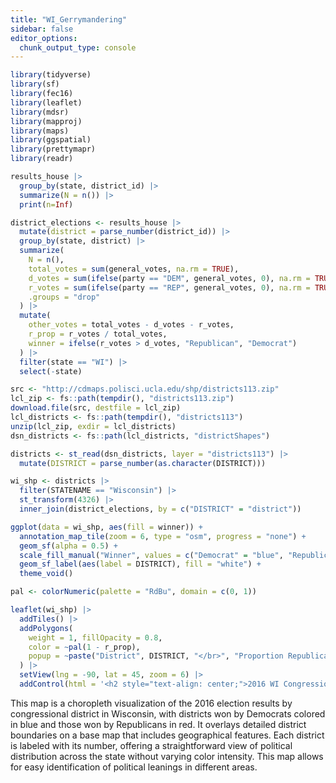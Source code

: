 ```yaml
---
title: "WI_Gerrymandering"
sidebar: false
editor_options: 
  chunk_output_type: console
---
```


```r
library(tidyverse)
library(sf)
library(fec16)
library(leaflet)
library(mdsr)
library(mapproj)
library(maps)
library(ggspatial)
library(prettymapr)
library(readr)
```

```r
results_house |>
  group_by(state, district_id) |>
  summarize(N = n()) |>
  print(n=Inf)
```

```r
district_elections <- results_house |>
  mutate(district = parse_number(district_id)) |>
  group_by(state, district) |>
  summarize(
    N = n(), 
    total_votes = sum(general_votes, na.rm = TRUE),
    d_votes = sum(ifelse(party == "DEM", general_votes, 0), na.rm = TRUE),
    r_votes = sum(ifelse(party == "REP", general_votes, 0), na.rm = TRUE),
    .groups = "drop"
  ) |>
  mutate(
    other_votes = total_votes - d_votes - r_votes,
    r_prop = r_votes / total_votes,  
    winner = ifelse(r_votes > d_votes, "Republican", "Democrat")
  ) |>
  filter(state == "WI") |>
  select(-state)
```

```r
src <- "http://cdmaps.polisci.ucla.edu/shp/districts113.zip"
lcl_zip <- fs::path(tempdir(), "districts113.zip")
download.file(src, destfile = lcl_zip)
lcl_districts <- fs::path(tempdir(), "districts113")
unzip(lcl_zip, exdir = lcl_districts)
dsn_districts <- fs::path(lcl_districts, "districtShapes")

districts <- st_read(dsn_districts, layer = "districts113") |>
  mutate(DISTRICT = parse_number(as.character(DISTRICT)))

wi_shp <- districts |>
  filter(STATENAME == "Wisconsin") |>
  st_transform(4326) |>
  inner_join(district_elections, by = c("DISTRICT" = "district"))
```

```r
ggplot(data = wi_shp, aes(fill = winner)) +
  annotation_map_tile(zoom = 6, type = "osm", progress = "none") + 
  geom_sf(alpha = 0.5) +
  scale_fill_manual("Winner", values = c("Democrat" = "blue", "Republican" = "red")) + 
  geom_sf_label(aes(label = DISTRICT), fill = "white") +
  theme_void()
```

```r
pal <- colorNumeric(palette = "RdBu", domain = c(0, 1))

leaflet(wi_shp) |>
  addTiles() |>
  addPolygons(
    weight = 1, fillOpacity = 0.8, 
    color = ~pal(1 - r_prop),
    popup = ~paste("District", DISTRICT, "</br>", "Proportion Republican Votes", round(r_prop, 4))
  ) |>
  setView(lng = -90, lat = 45, zoom = 6) |>
  addControl(html = '<h2 style="text-align: center;">2016 WI Congressional Districts</h2>', position = "topright")
```

This map is a choropleth visualization of the 2016 election results by congressional district in Wisconsin, with districts won by Democrats colored in blue and those won by Republicans in red. It overlays detailed district boundaries on a base map that includes geographical features. Each district is labeled with its number, offering a straightforward view of political distribution across the state without varying color intensity. This map allows for easy identification of political leanings in different areas.